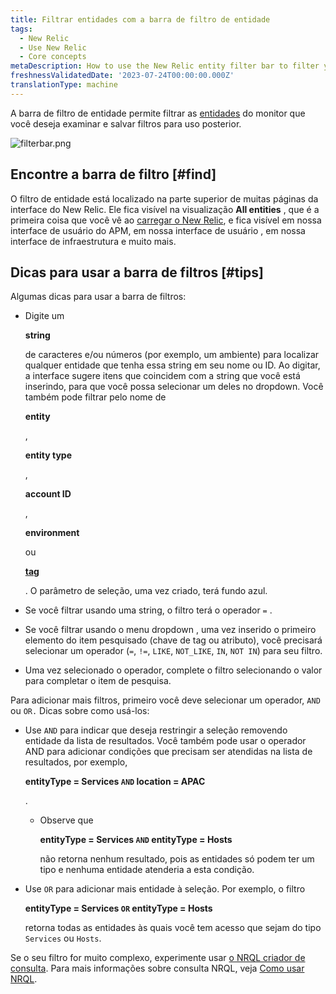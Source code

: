 ```yaml
---
title: Filtrar entidades com a barra de filtro de entidade
tags:
  - New Relic
  - Use New Relic
  - Core concepts
metaDescription: How to use the New Relic entity filter bar to filter your entities and save useful filtered views.
freshnessValidatedDate: '2023-07-24T00:00:00.000Z'
translationType: machine
---
```



A barra de filtro de entidade permite filtrar as [entidades](/docs/new-relic-solutions/new-relic-one/core-concepts/what-entity-new-relic) do monitor que você deseja examinar e salvar filtros para uso posterior.

<img
  title="filterbar.png"
  alt="filterbar.png"
  src={platformFilteringEntities}
/>

## Encontre a barra de filtro [#find]

O filtro de entidade está localizado na parte superior de muitas páginas da interface do New Relic. Ele fica visível na visualização <DNT>**All entities**</DNT> , que é a primeira coisa que você vê ao [carregar o New Relic](https://one.newrelic.com), e fica visível em nossa interface de usuário do APM, em nossa interface de usuário <InlinePopover type="browser"/>, em nossa interface de infraestrutura e muito mais.

## Dicas para usar a barra de filtros [#tips]

Algumas dicas para usar a barra de filtros:

* Digite um

  <DNT>**string**</DNT>

  de caracteres e/ou números (por exemplo, um ambiente) para localizar qualquer entidade que tenha essa string em seu nome ou ID. Ao digitar, a interface sugere itens que coincidem com a string que você está inserindo, para que você possa selecionar um deles no dropdown. Você também pode filtrar pelo nome de

  <DNT>**entity**</DNT>

  ,

  <DNT>**entity type**</DNT>

  ,

  <DNT>**account ID**</DNT>

  ,

  <DNT>**environment**</DNT>

  ou

  <DNT>[**tag**](/docs/new-relic-one/use-new-relic-one/core-concepts/tagging-use-tags-organize-group-what-you-monitor)</DNT>

  . O parâmetro de seleção, uma vez criado, terá fundo azul.

* Se você filtrar usando uma string, o filtro terá o operador `=` .

* Se você filtrar usando o menu dropdown , uma vez inserido o primeiro elemento do item pesquisado (chave de tag ou atributo), você precisará selecionar um operador (`=`, `!=`, `LIKE`, `NOT_LIKE`, `IN`, `NOT IN`) para seu filtro.

* Uma vez selecionado o operador, complete o filtro selecionando o valor para completar o item de pesquisa.

Para adicionar mais filtros, primeiro você deve selecionar um operador, `AND` ou `OR.` Dicas sobre como usá-los:

* Use `AND` para indicar que deseja restringir a seleção removendo entidade da lista de resultados. Você também pode usar o operador AND para adicionar condições que precisam ser atendidas na lista de resultados, por exemplo,

  <DNT>**entityType = Services `AND` location = APAC**</DNT>

  .

  * Observe que

    <DNT>**entityType = Services `AND` entityType = Hosts**</DNT>

    não retorna nenhum resultado, pois as entidades só podem ter um tipo e nenhuma entidade atenderia a esta condição.

* Use `OR` para adicionar mais entidade à seleção. Por exemplo, o filtro

  <DNT>**entityType = Services `OR` entityType = Hosts**</DNT>

  retorna todas as entidades às quais você tem acesso que sejam do tipo `Services` ou `Hosts`.

Se o seu filtro for muito complexo, experimente usar [o NRQL criador de consulta](https://one.newrelic.com/data-exploration/query-builder). Para mais informações sobre consulta NRQL, veja [Como usar NRQL](/docs/query-your-data/nrql-new-relic-query-language/get-started/introduction-nrql-how-nrql-works).